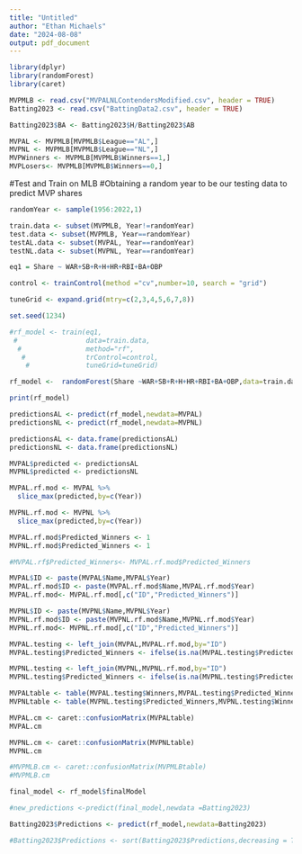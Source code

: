 ---
title: "Untitled"
author: "Ethan Michaels"
date: "2024-08-08"
output: pdf_document
---
```{r}
library(dplyr)
library(randomForest)
library(caret)
```

```{r}
MVPMLB <- read.csv("MVPALNLContendersModified.csv", header = TRUE)
Batting2023 <- read.csv("BattingData2.csv", header = TRUE)
```

```{r}
Batting2023$BA <- Batting2023$H/Batting2023$AB
```

```{r}
MVPAL <- MVPMLB[MVPMLB$League=="AL",]
MVPNL <- MVPMLB[MVPMLB$League=="NL",]
MVPWinners <- MVPMLB[MVPMLB$Winners==1,]
MVPLosers<- MVPMLB[MVPMLB$Winners==0,]
```

#Test and Train on MLB
#Obtaining a random year to be our testing data to predict MVP shares
```{r}
randomYear <- sample(1956:2022,1)
```

```{r}
train.data <- subset(MVPMLB, Year!=randomYear)
test.data <- subset(MVPMLB, Year==randomYear)
testAL.data <- subset(MVPAL, Year==randomYear)
testNL.data <- subset(MVPNL, Year==randomYear)

eq1 = Share ~ WAR+SB+R+H+HR+RBI+BA+OBP
```

```{r}
control <- trainControl(method ="cv",number=10, search = "grid")
```


```{r}
tuneGrid <- expand.grid(mtry=c(2,3,4,5,6,7,8))
```

```{r}
set.seed(1234)
```

```{r}
#rf_model <- train(eq1,
 #                 data=train.data,
  #                method="rf",
   #               trControl=control,
    #              tuneGrid=tuneGrid)

rf_model <-  randomForest(Share ~WAR+SB+R+H+HR+RBI+BA+OBP,data=train.data,importance=TRUE )

```

```{r}
print(rf_model)
```

```{r}
predictionsAL <- predict(rf_model,newdata=MVPAL)
predictionsNL <- predict(rf_model,newdata=MVPNL)

```

```{r}
predictionsAL <- data.frame(predictionsAL)
predictionsNL <- data.frame(predictionsNL)

```

```{r}
MVPAL$predicted <- predictionsAL
MVPNL$predicted <- predictionsNL

```

```{r}
MVPAL.rf.mod <- MVPAL %>%
  slice_max(predicted,by=c(Year))
```

```{r}
MVPNL.rf.mod <- MVPNL %>%
  slice_max(predicted,by=c(Year))
```

```{r}
MVPAL.rf.mod$Predicted_Winners <- 1
MVPNL.rf.mod$Predicted_Winners <- 1

#MVPAL.rf$Predicted_Winners<- MVPAL.rf.mod$Predicted_Winners
```

```{r}
MVPAL$ID <- paste(MVPAL$Name,MVPAL$Year)
MVPAL.rf.mod$ID <- paste(MVPAL.rf.mod$Name,MVPAL.rf.mod$Year)
MVPAL.rf.mod<- MVPAL.rf.mod[,c("ID","Predicted_Winners")]

MVPNL$ID <- paste(MVPNL$Name,MVPNL$Year)
MVPNL.rf.mod$ID <- paste(MVPNL.rf.mod$Name,MVPNL.rf.mod$Year)
MVPNL.rf.mod<- MVPNL.rf.mod[,c("ID","Predicted_Winners")]
```

```{r}
MVPAL.testing <- left_join(MVPAL,MVPAL.rf.mod,by="ID")
MVPAL.testing$Predicted_Winners <- ifelse(is.na(MVPAL.testing$Predicted_Winners),0,1)

MVPNL.testing <- left_join(MVPNL,MVPNL.rf.mod,by="ID")
MVPNL.testing$Predicted_Winners <- ifelse(is.na(MVPNL.testing$Predicted_Winners),0,1)
```

```{r}
MVPALtable <- table(MVPAL.testing$Winners,MVPAL.testing$Predicted_Winners)
MVPNLtable <- table(MVPNL.testing$Predicted_Winners,MVPNL.testing$Winners)
```

```{r}
MVPAL.cm <- caret::confusionMatrix(MVPALtable)
MVPAL.cm
```

```{r}
MVPNL.cm <- caret::confusionMatrix(MVPNLtable)
MVPNL.cm
```

```{r}
#MVPMLB.cm <- caret::confusionMatrix(MVPMLBtable)
#MVPMLB.cm
```

```{r}
final_model <- rf_model$finalModel
```

```{r}
#new_predictions <-predict(final_model,newdata =Batting2023)
```

```{r}
Batting2023$Predictions <- predict(rf_model,newdata=Batting2023)
```

```{r}
#Batting2023$Predictions <- sort(Batting2023$Predictions,decreasing = TRUE)
```

```{r}

```